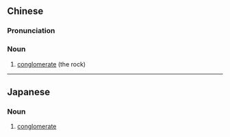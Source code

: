 {{also|砾岩}}
==Chinese==
{{zh-forms|s=砾岩}}

===Pronunciation===
{{zh-pron
|m=lìyán
|cat=n
}}

===Noun===
{{zh-noun}}

# [[conglomerate]] (the rock)

{{zh-cat|Geology}}

----

==Japanese==
{{ja-kanjitab|れき|がん|yomi=o}}

===Noun===
{{ja-noun|れきがん}}

# {{lb|ja|geology|sort=れきがん}} [[conglomerate]]